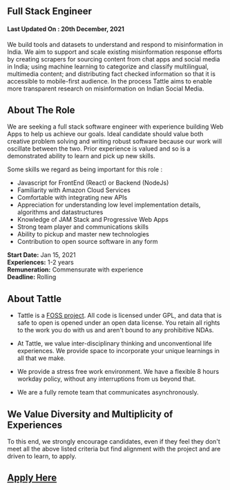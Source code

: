 ## Full Stack Engineer

#### Last Updated On : 20th December, 2021

We build tools and datasets to understand and respond to misinformation in India. We aim to support and scale existing misinformation response efforts by creating scrapers for sourcing content from chat apps and social media in India; using machine learning to categorize and classify multilingual, multimedia content; and distributing fact checked information so that it is accessible to mobile-first audience. In the process Tattle aims to enable more transparent research on misinformation on Indian Social Media.

## About The Role

We are seeking a full stack software engineer with experience building Web Apps to help us achieve our goals. Ideal candidate should value both creative problem solving and writing robust software because our work will oscillate between the two. Prior experience is valued and so is a demonstrated ability to learn and pick up new skills.

Some skills we regard as being important for this role :

- Javascript for FrontEnd (React) or Backend (NodeJs)
- Familiarity with Amazon Cloud Services
- Comfortable with integrating new APIs
- Appreciation for understanding low level implementation details, algorithms and datastructures
- Knowledge of JAM Stack and Progressive Web Apps
- Strong team player and communications skills
- Ability to pickup and master new technologies
- Contribution to open source software in any form

**Start Date:** Jan 15, 2021  
**Experiences:** 1-2 years  
**Remuneration:** Commensurate with experience  
**Deadline:** Rolling

## About Tattle

- Tattle is a [FOSS project](<[https://github.com/tattle-made](https://github.com/tattle-made)>). All code is licensed under GPL, and data that is safe to open is opened under an open data license. You retain all rights to the work you do with us and aren't bound to any prohibitive NDAs.

- At Tattle, we value inter-disciplinary thinking and unconventional life experiences. We provide space to incorporate your unique learnings in all that we make.

- We provide a stress free work environment. We have a flexible 8 hours workday policy, without any interruptions from us beyond that.

- We are a fully remote team that communicates asynchronously.

## We Value Diversity and Multiplicity of Experiences

To this end, we strongly encourage candidates, even if they feel they don't meet all the above listed criteria but find alignment with the project and are driven to learn, to apply.

## [Apply Here](https://docs.google.com/forms/d/e/1FAIpQLSf9kH9vWZoscBzxMITtxbTlmUJlogj9HejsZXUjs_H1dzssuQ/viewform?usp=sf_link)
